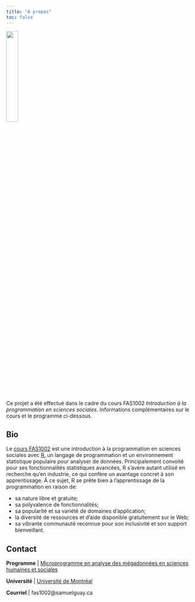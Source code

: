 ```yaml
---
title: "À propos"
toc: false
---
```


![](assets/img/FAS1002.png){fig-align="center" width="25%"}

Ce projet a été effectué dans le cadre du cours FAS1002 *Introduction à la programmation en sciences sociales*. Informations complémentaires sur le cours et le programme ci-dessous.

## Bio

Le [cours FAS1002](https://admission.umontreal.ca/cours-et-horaires/cours/fas-1002/) est une introduction à la programmation en sciences sociales avec [R](https://www.r-project.org/), un langage de programmation et un environnement statistique populaire pour analyser de données. Principalement convoité pour ses fonctionnalités statistiques avancées, R s'avère autant utilisé en recherche qu'en industrie, ce qui confère un avantage concret à son apprentissage. À ce sujet, R se prête bien à l'apprentissage de la programmation en raison de:

-   sa nature libre et gratuite;
-   sa polyvalence de fonctionnalités;
-   sa popularité et sa variété de domaines d'application;
-   la diversité de ressources et d'aide disponible gratuitement sur le Web;
-   sa vibrante communauté reconnue pour son inclusivité et son support bienveillant.

<aside>

</aside>

## Contact

**Programme** \| [Microprogramme en analyse des mégadonnées en sciences humaines et sociales](https://admission.umontreal.ca/programmes/microprogramme-de-1er-cycle-en-analyse-des-megadonnees-en-sciences-humaines-et-sociales/structure-du-programme/)

**Université** \| [Université de Montréal](https://umontreal.ca)

**Courriel** \| fas1002\@samuelguay.ca
